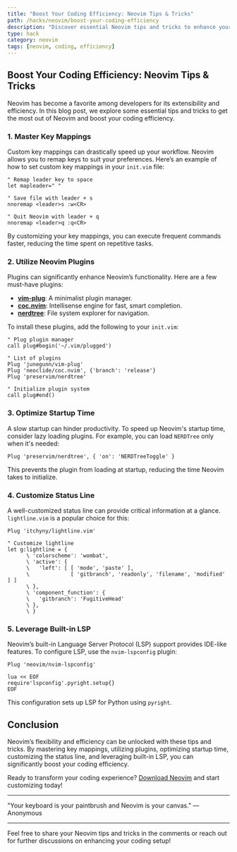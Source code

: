 ```yaml
---
title: "Boost Your Coding Efficiency: Neovim Tips & Tricks"
path: /hacks/neovim/boost-your-coding-efficiency
description: "Discover essential Neovim tips and tricks to enhance your coding efficiency. From key mappings to plugins, learn how to optimize your workflow with Neovim."
type: hack
category: neovim
tags: [neovim, coding, efficiency]
---
```


## Boost Your Coding Efficiency: Neovim Tips & Tricks

Neovim has become a favorite among developers for its extensibility and efficiency. In this blog post, we explore some essential tips and tricks to get the most out of Neovim and boost your coding efficiency.

### 1. Master Key Mappings

Custom key mappings can drastically speed up your workflow. Neovim allows you to remap keys to suit your preferences. Here’s an example of how to set custom key mappings in your `init.vim` file:

```vim
" Remap leader key to space
let mapleader=" "

" Save file with leader + s
nnoremap <leader>s :w<CR>

" Quit Neovim with leader + q
nnoremap <leader>q :q<CR>
```

By customizing your key mappings, you can execute frequent commands faster, reducing the time spent on repetitive tasks.

### 2. Utilize Neovim Plugins

Plugins can significantly enhance Neovim’s functionality. Here are a few must-have plugins:

- **[vim-plug](https://github.com/junegunn/vim-plug)**: A minimalist plugin manager.
- **[coc.nvim](https://github.com/neoclide/coc.nvim)**: Intellisense engine for fast, smart completion.
- **[nerdtree](https://github.com/preservim/nerdtree)**: File system explorer for navigation.

To install these plugins, add the following to your `init.vim`:

```vim
" Plug plugin manager
call plug#begin('~/.vim/plugged')

" List of plugins
Plug 'junegunn/vim-plug'
Plug 'neoclide/coc.nvim', {'branch': 'release'}
Plug 'preservim/nerdtree'

" Initialize plugin system
call plug#end()
```

### 3. Optimize Startup Time

A slow startup can hinder productivity. To speed up Neovim's startup time, consider lazy loading plugins. For example, you can load `NERDTree` only when it's needed:

```vim
Plug 'preservim/nerdtree', { 'on': 'NERDTreeToggle' }
```

This prevents the plugin from loading at startup, reducing the time Neovim takes to initialize.

### 4. Customize Status Line

A well-customized status line can provide critical information at a glance. `lightline.vim` is a popular choice for this:

```vim
Plug 'itchyny/lightline.vim'

" Customize lightline
let g:lightline = {
      \ 'colorscheme': 'wombat',
      \ 'active': {
      \   'left': [ [ 'mode', 'paste' ],
      \             [ 'gitbranch', 'readonly', 'filename', 'modified' ] ]
      \ },
      \ 'component_function': {
      \   'gitbranch': 'FugitiveHead'
      \ },
      \ }
```

### 5. Leverage Built-in LSP

Neovim’s built-in Language Server Protocol (LSP) support provides IDE-like features. To configure LSP, use the `nvim-lspconfig` plugin:

```vim
Plug 'neovim/nvim-lspconfig'

lua << EOF
require'lspconfig'.pyright.setup{}
EOF
```

This configuration sets up LSP for Python using `pyright`.

## Conclusion

Neovim’s flexibility and efficiency can be unlocked with these tips and tricks. By mastering key mappings, utilizing plugins, optimizing startup time, customizing the status line, and leveraging built-in LSP, you can significantly boost your coding efficiency.

Ready to transform your coding experience? [Download Neovim](https://neovim.io/) and start customizing today!

---

"Your keyboard is your paintbrush and Neovim is your canvas." — Anonymous

---

Feel free to share your Neovim tips and tricks in the comments or reach out for further discussions on enhancing your coding setup!